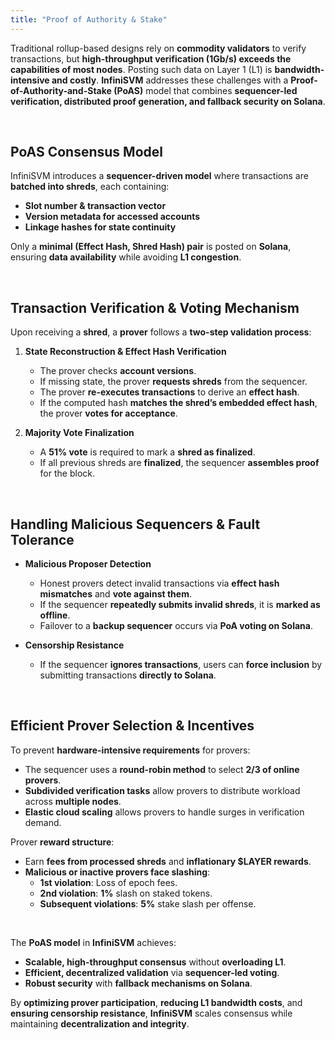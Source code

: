 ```yaml
---
title: "Proof of Authority & Stake"
---
```


Traditional rollup-based designs rely on **commodity validators** to verify transactions, but **high-throughput verification (1Gb/s) exceeds the capabilities of most nodes**. Posting such data on Layer 1 (L1) is **bandwidth-intensive and costly**. **InfiniSVM** addresses these challenges with a **Proof-of-Authority-and-Stake (PoAS)** model that combines **sequencer-led verification, distributed proof generation, and fallback security on Solana**.

<br />

## **PoAS Consensus Model**

InfiniSVM introduces a **sequencer-driven model** where transactions are **batched into shreds**, each containing:
- **Slot number & transaction vector**  
- **Version metadata for accessed accounts**  
- **Linkage hashes for state continuity**  

Only a **minimal (Effect Hash, Shred Hash) pair** is posted on **Solana**, ensuring **data availability** while avoiding **L1 congestion**.

<br />

## **Transaction Verification & Voting Mechanism**

Upon receiving a **shred**, a **prover** follows a **two-step validation process**:

1. **State Reconstruction & Effect Hash Verification**
   - The prover checks **account versions**.
   - If missing state, the prover **requests shreds** from the sequencer.
   - The prover **re-executes transactions** to derive an **effect hash**.
   - If the computed hash **matches the shred’s embedded effect hash**, the prover **votes for acceptance**.

2. **Majority Vote Finalization**
   - A **51% vote** is required to mark a **shred as finalized**.
   - If all previous shreds are **finalized**, the sequencer **assembles proof** for the block.

<br />

## **Handling Malicious Sequencers & Fault Tolerance**

- **Malicious Proposer Detection**  
  - Honest provers detect invalid transactions via **effect hash mismatches** and **vote against them**.
  - If the sequencer **repeatedly submits invalid shreds**, it is **marked as offline**.
  - Failover to a **backup sequencer** occurs via **PoA voting on Solana**.

- **Censorship Resistance**  
  - If the sequencer **ignores transactions**, users can **force inclusion** by submitting transactions **directly to Solana**.

<br />

## **Efficient Prover Selection & Incentives**

To prevent **hardware-intensive requirements** for provers:
- The sequencer uses a **round-robin method** to select **2/3 of online provers**.
- **Subdivided verification tasks** allow provers to distribute workload across **multiple nodes**.
- **Elastic cloud scaling** allows provers to handle surges in verification demand.

Prover **reward structure**:
- Earn **fees from processed shreds** and **inflationary $LAYER rewards**.
- **Malicious or inactive provers face slashing**:
  - **1st violation**: Loss of epoch fees.
  - **2nd violation**: **1%** slash on staked tokens.
  - **Subsequent violations**: **5%** stake slash per offense.

<br />

The **PoAS model** in **InfiniSVM** achieves:
- **Scalable, high-throughput consensus** without **overloading L1**.
- **Efficient, decentralized validation** via **sequencer-led voting**.
- **Robust security** with **fallback mechanisms on Solana**.

By **optimizing prover participation**, **reducing L1 bandwidth costs**, and **ensuring censorship resistance**, **InfiniSVM** scales consensus while maintaining **decentralization and integrity**.
